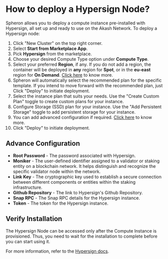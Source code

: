 
# How to deploy a Hypersign Node?

Spheron allows you to deploy a compute instance pre-installed with Hypersign, all set up and ready to use on the Akash Network.
To deploy a Hypersign node:

1. Click "New Cluster" on the top right corner.
2. Select **Start from Marketplace App**.
3. Pick **Hypersign** from the marketplace.
4. Choose your desired Compute Type option under **Compute Type**.
5. Select your preferred **Region**, if any. If you do not add a region, the container will be deployed in **any** region for **Spot**, or in the **eu-east** region for **On Demand**. [Click here](/compute/cluster/#region) to know more.
6. Spheron will automatically select the recommended plan for the specific template. If you intend to move forward with the recommended plan, just Click "Deploy" to initiate deployment.
7. Select the instance plan that suits your needs. Use the "Create Custom Plan" toggle to create custom plans for your instance.
8. Configure Storage (SSD) plan for your instance. Use the "Add Persistent Storage" toggle to add persistent storage for your instance.
9. You can add advanced configuration if required. [Click here](/compute/cluster/#additional-configuration-1) to know more.
10. Click "Deploy" to initiate deployment.

## Advance Configuration

- **Root Password** - The password associated with Hypersign.
- **Moniker** - The user-defined identifier assigned to a validator or staking entity on a blockchain network. It helps distinguish and recognize the specific validator node within the network.
- **Link Key** - The cryptographic key used to establish a secure connection between different components or entities within the staking infrastructure.
- **Github Repository** - The link to Hypersign's Github Repository.
- **Snap RPC** - The Snap RPC details for the Hypersign instance.
- **Token** - The token for the Hypersign instance.

## Verify Installation

The Hypersign Node can be accessed only after the Compute Instance is provisioned.
Thus, you need to wait for the installation to complete before you can start using it.

For more information, refer to the [Hypersign docs](https://docs.hypersign.id/).

<Navigation name="Deploy Hypersign Node" />

